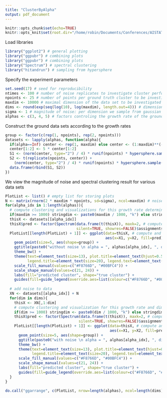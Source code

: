 ```yaml
---
title: "ClusterByAlpha"
output: pdf_document
---
```


```r
knitr::opts_chunk$set(echo=TRUE)
knitr::opts_knit$set(root.dir="/home/robin/Documents/Conferences/AISTATS/2022/Code")
```

Load libraries

``` r
library("ggplot2") # general plotting
library("ggpubr") # combining plots
library("ggpubr") # combining plots
library("Spectrum") # spectral clustering
library("hitandrun") # sampling from hypersphere
```

Specify the experiment parameters

``` r
set.seed(17) # seed for reproducibility
ntimes <- 100 # number of noise replicates to investigate cluster performance
npoints <- 25 # number of points per ground truth cluster to be investigated
maxdim <- 10000 # maximal dimension of the data set to be investigated
dims <- round(exp(seq(log(10), log(maxdim), length.out=4))) # dimensions to study from log-scale
sigma <- 1 # magnitude of noise: per dimension we sample from gaussian with std sigma
alphas <- c(3, 4, 5) # factors controling the growth rate of the ground truth diameters
```

Construct the ground data sets according to the growth rates

``` r
group <- factor(c(rep(1, npoints), rep(2, npoints)))
datasets <- lapply(alphas, function(alpha){
  if(alpha==Inf) center <- rep(1, maxdim) else center <- (1:maxdim)**(-1 / alpha)
  center[1:2] <- 5 * center[1:2]
  S1 <- (norm(center, type="2") / 4) * runif(npoints) * hypersphere.sample(maxdim, npoints)
  S2 <- t(replicate(npoints, center)) + 
    (norm(center, type="2") / 4) * runif(npoints) * hypersphere.sample(maxdim, npoints)
  data.frame(rbind(S1, S2))
})
```

We view the magnitude of noise and spectral clustering result for various data sets

``` r
PlotList <- list() # empty list for storing plots
N <- matrix(rnorm(2 * maxdim * npoints, sd=sigma), ncol=maxdim) # noise matrix identical for all data
for(alpha_idx in 1:length(alphas)){
  # compute clustering and visualizations for this growth rate determined by alpha (noise-free)
  if(maxdim >= 1000) stringdim <- paste0(maxdim / 1000, "k") else stringdim <- as.character(maxdim)
  thisX <- datasets[[alpha_idx]]
  thisX$pred <- factor(Spectrum(data.frame(t(thisX)), maxk=2, # compute spectral clustering 
                                silent=TRUE, showres=FALSE)$assignments)
  PlotList[[length(PlotList) + 1]] <- ggplot(data=thisX, # compute and store plot
                                             aes(x=X1, y=X2, fill=pred)) +
    geom_point(size=5, aes(shape=group)) +
    ggtitle(paste0("without noise \n alpha = ", alphas[alpha_idx], ", dim = ", stringdim)) +
    theme_bw() +
    theme(text=element_text(size=13), plot.title=element_text(hjust=0.5, size=17),
          legend.title=element_text(size=20), legend.text=element_text(size=20)) + 
    scale_fill_manual(values=c("#F8766D", "#00BFC4")) +
    scale_shape_manual(values=c(21, 24)) +
    labs(fill="predicted cluster", shape="true cluster") +
    guides(fill=guide_legend(override.aes=list(colour=c("#F8766D", "#00BFC4"))))
  
  # add noise to data
  XN <- datasets[[alpha_idx]] + N
  for(dim in dims){
    thisX <- XN[,1:dim]
    # compute clustering and visualization for this growth rate and dimension (noisy)
    if(dim >= 1000) stringdim <- paste0(dim / 1000, "k") else stringdim <- as.character(dim)
    thisX$pred <- factor(Spectrum(data.frame(t(thisX)), maxk=2, # compute spectral clustering 
                                 silent=TRUE, showres=FALSE)$assignments)
    PlotList[[length(PlotList) + 1]] <- ggplot(data=thisX, # compute and store plot
                                               aes(x=X1, y=X2, fill=pred)) +
      geom_point(size=5, aes(shape=group)) +
      ggtitle(paste0("with noise \n alpha = ", alphas[alpha_idx], ", dim = ", stringdim)) +
      theme_bw() +
      theme(text=element_text(size=13), plot.title=element_text(hjust=0.5, size=17),
            legend.title=element_text(size=20), legend.text=element_text(size=20)) + 
      scale_fill_manual(values=c("#F8766D", "#00BFC4")) +
      scale_shape_manual(values=c(21, 24)) +
      labs(fill="predicted cluster", shape="true cluster") +
      guides(fill=guide_legend(override.aes=list(colour=c("#F8766D", "#00BFC4"))))
  }
}

do.call("ggarrange", c(PlotList, nrow=length(alphas), ncol=length(dims) + 1, common.legend=TRUE))
```